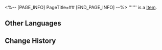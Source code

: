 <%-- [PAGE_INFO]
PageTitle=##
[END_PAGE_INFO] --%>
{{Item Infobox
|id          = 252132
|image       = Item .png{{subst:void|<!--$UPLOAD:<<SpriteOutput/ItemFigures/33.png>-<Item .png>-<Item Icons>>-->}}
|type        = 
|invCategory = 
|rarity      = 5
|effect      = 
|description = 
}}
'''''' is a [[Item]].

==Other Languages==
{{Other Languages
|en   = 
|zhs  = 
|zht  = 
|ja   = 
|ko   = 
|es   = 
|fr   = 
|ru   = 
|th   = 
|vi   = 
|de   = 
|id   = 
|pt   = 
}}

==Change History==
{{Change History|3.2}}